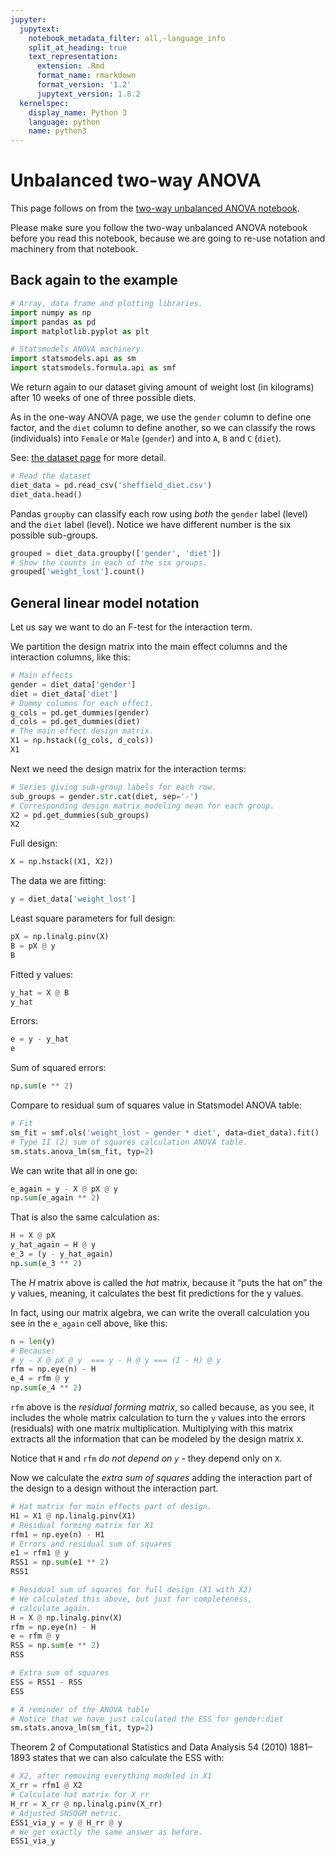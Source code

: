 ```yaml
---
jupyter:
  jupytext:
    notebook_metadata_filter: all,-language_info
    split_at_heading: true
    text_representation:
      extension: .Rmd
      format_name: rmarkdown
      format_version: '1.2'
      jupytext_version: 1.8.2
  kernelspec:
    display_name: Python 3
    language: python
    name: python3
---
```


# Unbalanced two-way ANOVA

This page follows on from the [two-way unbalanced ANOVA
notebook](./twoway_unbalanced.ipynb).

Please make sure you follow the two-way unbalanced ANOVA notebook before you read this notebook, because we are going to re-use notation and machinery
from that notebook.

## Back again to the example


```python
# Array, data frame and plotting libraries.
import numpy as np
import pandas as pd
import matplotlib.pyplot as plt

# Statsmodels ANOVA machinery.
import statsmodels.api as sm
import statsmodels.formula.api as smf
```

We return again to our dataset giving amount of weight lost (in kilograms)
after 10 weeks of one of three possible diets.

As in the one-way ANOVA page, we use the `gender` column to define one factor,
and the `diet` column to define another, so we can classify the rows
(individuals) into `Female` or `Male` (`gender`) and into `A`, `B` and `C`
(`diet`).

See: [the dataset page](https://github.com/odsti/datasets/tree/master/sheffield_diet) for more detail.

```python
# Read the dataset
diet_data = pd.read_csv('sheffield_diet.csv')
diet_data.head()
```

Pandas `groupby` can classify each row using *both* the `gender` label (level) and the `diet` label (level).  Notice we have different number is the six possible sub-groups.

```python
grouped = diet_data.groupby(['gender', 'diet'])
# Show the counts in each of the six groups.
grouped['weight_lost'].count()
```

## General linear model notation

Let us say we want to do an F-test for the interaction term.

We partition the design matrix into the main effect columns and the interaction columns, like this:

```python
# Main effects
gender = diet_data['gender']
diet = diet_data['diet']
# Dummy columns for each effect.
g_cols = pd.get_dummies(gender)
d_cols = pd.get_dummies(diet)
# The main effect design matrix.
X1 = np.hstack((g_cols, d_cols))
X1
```

Next we need the design matrix for the interaction terms:

```python
# Series giving sub-group labels for each row.
sub_groups = gender.str.cat(diet, sep='-')
# Corresponding design matrix modeling mean for each group.
X2 = pd.get_dummies(sub_groups)
X2
```

Full design:

```python
X = np.hstack((X1, X2))
```

The data we are fitting:

```python
y = diet_data['weight_lost']
```

Least square parameters for full design:

```python
pX = np.linalg.pinv(X)
B = pX @ y
B
```

Fitted y values:

```python
y_hat = X @ B
y_hat
```

Errors:

```python
e = y - y_hat
e
```

Sum of squared errors:

```python
np.sum(e ** 2)
```

Compare to residual sum of squares value in Statsmodel ANOVA table:

```python
# Fit
sm_fit = smf.ols('weight_lost ~ gender * diet', data=diet_data).fit()
# Type II (2) sum of squares calculation ANOVA table.
sm.stats.anova_lm(sm_fit, typ=2)
```

We can write that all in one go:

```python
e_again = y - X @ pX @ y
np.sum(e_again ** 2)
```

That is also the same calculation as:

```python
H = X @ pX
y_hat_again = H @ y
e_3 = (y - y_hat_again)
np.sum(e_3 ** 2)
```

The $H$ matrix above is called the *hat* matrix, because it "puts the hat on"
the y values, meaning, it calculates the best fit predictions for the y values.


In fact, using our matrix algebra, we can write the overall calculation you see in the `e_again` cell above, like this:

```python
n = len(y)
# Because:
# y - X @ pX @ y  === y - H @ y === (I - H) @ y
rfm = np.eye(n) - H
e_4 = rfm @ y
np.sum(e_4 ** 2)
```

`rfm` above is the *residual forming matrix*, so called because, as you see, it includes the whole matrix calculation to turn the `y` values into the errors (residuals) with one matrix multiplication.  Multiplying with this matrix extracts all the information that can be modeled by the design matrix `X`.

Notice that `H` and `rfm` *do not depend on `y`* - they depend only on `X`.


Now we calculate the *extra sum of squares* adding the interaction part of the design to a design without the interaction part.

```python
# Hat matrix for main effects part of design.
H1 = X1 @ np.linalg.pinv(X1)
# Residual forming matrix for X1
rfm1 = np.eye(n) - H1
# Errors and residual sum of squares
e1 = rfm1 @ y
RSS1 = np.sum(e1 ** 2)
RSS1
```

```python
# Residual sum of squares for full design (X1 with X2)
# We calculated this above, but just for completeness,
# calculate again.
H = X @ np.linalg.pinv(X)
rfm = np.eye(n) - H
e = rfm @ y
RSS = np.sum(e ** 2)
RSS
```

```python
# Extra sum of squares
ESS = RSS1 - RSS
ESS
```

```python
# A reminder of the ANOVA table
# Notice that we have just calculated the ESS for gender:diet
sm.stats.anova_lm(sm_fit, typ=2)
```

Theorem 2 of Computational Statistics and Data Analysis 54 (2010) 1881–1893 states that we can also calculate the ESS with:

```python
# X2, after removing everything modeled in X1
X_rr = rfm1 @ X2
# Calculate hat matrix for X_rr
H_rr = X_rr @ np.linalg.pinv(X_rr)
# Adjusted SNSQGM metric.
ESS1_via_y = y @ H_rr @ y
# We get exactly the same answer as before.
ESS1_via_y
```
